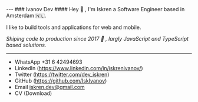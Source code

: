 
<TranslationComponent/>
---
### Ivanov Dev ####
Hey 👋 , I'm Iskren a Software Engineer based in Amsterdam 🇳🇱. 
<p style={{margin: 0}}>I like to build tools and applications for web and mobile.</p>

<p style={{margin: 0}}><i>Shiping code to production since 2017 <span className="text-3xl">🚢</span> , largly JavaScript and TypeScript based solutions.</i></p>


---

- WhatsApp +31 6 42494693
- LinkedIn (https://www.linkedin.com/in/iskrenivanov/)
- Twitter (https://twitter.com/dev_iskren)
- GitHub (https://github.com/IskIvanov)
- Email iskren.dev@gmail.com
- CV <Link href="/static/resume.pdf">(Download)</Link>